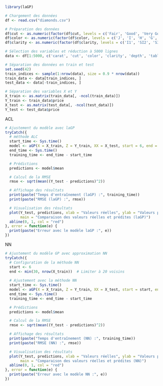 ```{r}
library(laGP)

# Chargement des données
df <- read.csv("diamonds.csv")

# Préparation des données
df$cut <- as.numeric(factor(df$cut, levels = c('Fair', 'Good', 'Very Good', 'Premium', 'Ideal'))) - 1
df$color <- as.numeric(factor(df$color, levels = c('J', 'I', 'H', 'G', 'F', 'E', 'D'))) - 1
df$clarity <- as.numeric(factor(df$clarity, levels = c('I1', 'SI2', 'SI1', 'VS2', 'VS1', 'VVS2', 'VVS1', 'IF'))) - 1

# Sélection des variables et réduction à 5000 lignes
data <- df[1:5000, c('carat', 'cut', 'color', 'clarity', 'depth', 'table', 'x', 'y', 'z', 'price')]

# Séparation des données en train et test
set.seed(42)
train_indices <- sample(1:nrow(data), size = 0.9 * nrow(data))
train_data <- data[train_indices, ]
test_data <- data[-train_indices, ]

# Séparation des variables X et Y
X_train <- as.matrix(train_data[, -ncol(train_data)])
Y_train <- train_data$price
X_test <- as.matrix(test_data[, -ncol(test_data)])
Y_test <- test_data$price
```
ACL
```{r}
# Ajustement du modèle avec laGP
tryCatch({
  # méthode ALC
  start_time <- Sys.time()
  model <- aGP(X = X_train, Z = Y_train, XX = X_test, start = 6, end = 50, method = "alc", verb = 0)
  end_time <- Sys.time()
  training_time <- end_time - start_time

  # Prédictions
  predictions <- model$mean

  # Calcul de la RMSE
  rmse <- sqrt(mean((Y_test - predictions)^2))

  # Affichage des résultats
  print(paste("Temps d'entraînement (laGP) :", training_time))
  print(paste("RMSE (laGP) :", rmse))

  # Visualisation des résultats
  plot(Y_test, predictions, xlab = "Valeurs réelles", ylab = "Valeurs prédites",
       main = "Comparaison des valeurs réelles et prédites (laGP)")
  abline(0, 1, col = "red")
}, error = function(e) {
  print(paste("Erreur avec le modèle laGP :", e))
})
```

NN
```{r}
# Ajustement du modèle GP avec approximation NN
tryCatch({
  # Configuration de la méthode NN
  start <- 6
  end <- min(30, nrow(X_train))  # Limiter à 20 voisins
  
  # Ajustement avec la méthode NN
  start_time <- Sys.time()
  model <- aGP(X = X_train, Z = Y_train, XX = X_test, start = start, end = end, method = "nn", verb = 0)
  end_time <- Sys.time()
  training_time <- end_time - start_time

  # Prédictions
  predictions <- model$mean

  # Calcul de la RMSE
  rmse <- sqrt(mean((Y_test - predictions)^2))

  # Affichage des résultats
  print(paste("Temps d'entraînement (NN) :", training_time))
  print(paste("RMSE (NN) :", rmse))

  # Visualisation des résultats
  plot(Y_test, predictions, xlab = "Valeurs réelles", ylab = "Valeurs prédites",
       main = "Comparaison des valeurs réelles et prédites (NN)")
  abline(0, 1, col = "red")
}, error = function(e) {
  print(paste("Erreur avec le modèle NN :", e))
})
```
